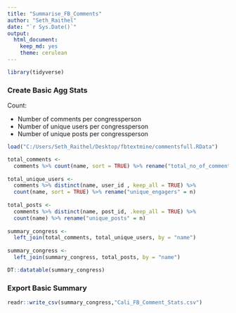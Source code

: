 ---
title: "Summarise_FB_Comments"
author: "Seth_Raithel"
date: "`r Sys.Date()`"
output: 
  html_document: 
    keep_md: yes
    theme: cerulean
---

```{r, echo=FALSE, warning=FALSE, message=FALSE}
library(tidyverse)
```


### Create Basic Agg Stats

Count:

- Number of comments per congressperson
- Number of unique users per congressperson
- Number of unique posts per congressperson

```{r}


load("C:/Users/Seth_Raithel/Desktop/fbtextmine/commentsfull.RData")

total_comments <-
  comments %>% count(name, sort = TRUE) %>% rename("total_no_of_comments" = n)
  
total_unique_users <-
  comments %>% distinct(name, user_id , keep_all = TRUE) %>%
  count(name, sort = TRUE) %>% rename("unique_engagers" = n)
  
total_posts <-
  comments %>% distinct(name, post_id, .keep_all = TRUE) %>%
  count(name) %>% rename("unique_posts" = n)
  
summary_congress <-
  left_join(total_comments, total_unique_users, by = "name")
  
summary_congress <-
  left_join(summary_congress, total_posts, by = "name")

DT::datatable(summary_congress)
```


### Export Basic Summary

```{r}
readr::write_csv(summary_congress,"Cali_FB_Comment_Stats.csv")
```


